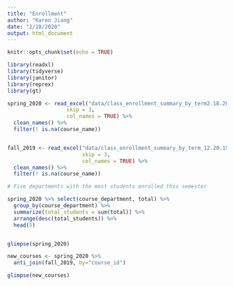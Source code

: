 ```yaml
---
title: "Enrollment"
author: "Karen Jiang"
date: "2/18/2020"
output: html_document
---
```

```r
knitr::opts_chunk$set(echo = TRUE)

library(readxl)
library(tidyverse)
library(janitor)
library(reprex)
library(gt)

spring_2020 <- read_excel("data/class_enrollment_summary_by_term2.18.20.xlsx", 
                   skip = 3, 
                   col_names = TRUE) %>%
  clean_names() %>%
  filter(! is.na(course_name))


fall_2019 <- read_excel("data/class_enrollment_summary_by_term_12.20.19.xlsx",
                        skip = 3,
                        col_names = TRUE) %>%
  clean_names() %>%
  filter(! is.na(course_name))


```

```r
# Five departments with the most students enrolled this semester

spring_2020 %>% select(course_department, total) %>%
  group_by(course_department) %>%
  summarize(total_students = sum(total)) %>%
  arrange(desc(total_students)) %>%
  head(5)


glimpse(spring_2020)

new_courses <- spring_2020 %>% 
  anti_join(fall_2019, by="course_id")

glimpse(new_courses)
``` 